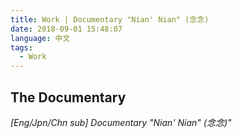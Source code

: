 ```yaml
---
title: Work | Documentary "Nian' Nian" (念念)
date: 2018-09-01 15:48:07
language: 中文
tags:
  - Work
---
```


## The Documentary

<PostFrame
  width="560"
  height="315"
  src="https://www.youtube.com/embed/QocgLpdHsrw"
  title="YouTube video player"
  frameBorder="0"
  allow="accelerometer; autoplay; clipboard-write; encrypted-media; gyroscope; picture-in-picture"
  allowFullScreen
/>

_[Eng/Jpn/Chn sub] Documentary "Nian' Nian" (念念)"_
